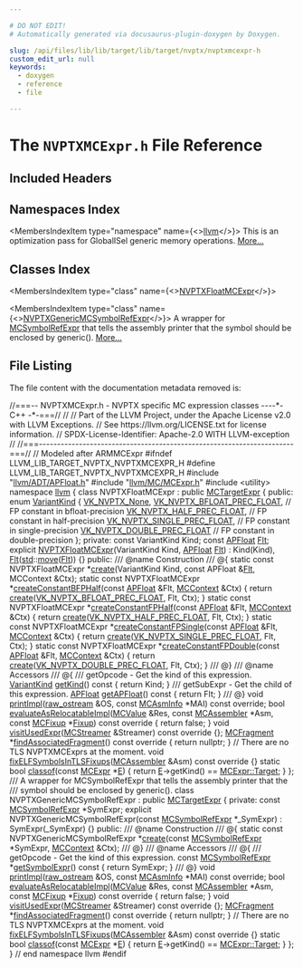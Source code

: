 ```yaml
---

# DO NOT EDIT!
# Automatically generated via docusaurus-plugin-doxygen by Doxygen.

slug: /api/files/lib/lib/target/lib/target/nvptx/nvptxmcexpr-h
custom_edit_url: null
keywords:
  - doxygen
  - reference
  - file

---
```





# The `NVPTXMCExpr.h` File Reference

<DoxygenPage pluginConfig={pluginConfig}>



## Included Headers

<IncludesList>
<IncludesListItem
  filePath="llvm/ADT/APFloat.h"
  permalink="/docs/api/files/include/include/llvm/include/llvm/adt/apfloat-h"
  isLocal="true" />
<IncludesListItem
  filePath="llvm/MC/MCExpr.h"
  permalink="/docs/api/files/include/include/llvm/include/llvm/mc/mcexpr-h"
  isLocal="true" />
<IncludesListItem
  filePath="utility"
  permalink=""
  isLocal="false" />
</IncludesList>

## Namespaces Index

<MembersIndex>

<MembersIndexItem
  type="namespace"
  name={<><a href="/docs/api/namespaces/llvm">llvm</a></>}>
This is an optimization pass for GlobalISel generic memory operations. <a href="/docs/api/namespaces/llvm/#details">More...</a>
</MembersIndexItem>

</MembersIndex>

## Classes Index

<MembersIndex>

<MembersIndexItem
  type="class"
  name={<><a href="/docs/api/classes/llvm/nvptxfloatmcexpr">NVPTXFloatMCExpr</a></>}>
</MembersIndexItem>

<MembersIndexItem
  type="class"
  name={<><a href="/docs/api/classes/llvm/nvptxgenericmcsymbolrefexpr">NVPTXGenericMCSymbolRefExpr</a></>}>
A wrapper for <a href="/docs/api/classes/llvm/mcsymbolrefexpr">MCSymbolRefExpr</a> that tells the assembly printer that the symbol should be enclosed by generic(). <a href="/docs/api/classes/llvm/nvptxgenericmcsymbolrefexpr/#details">More...</a>
</MembersIndexItem>

</MembersIndex>


## File Listing

The file content with the documentation metadata removed is:

<ProgramListing>

<Link id="l00001" /><CodeLine lineNumber="1"><Highlight kind="comment">//===-- NVPTXMCExpr.h - NVPTX specific MC expression classes ----&#42;- C++ -&#42;-===//</Highlight><Highlight kind="normal"></Highlight></CodeLine>
<Link id="l00002" /><CodeLine lineNumber="2"><Highlight kind="normal"></Highlight><Highlight kind="comment">//</Highlight><Highlight kind="normal"></Highlight></CodeLine>
<Link id="l00003" /><CodeLine lineNumber="3"><Highlight kind="normal"></Highlight><Highlight kind="comment">// Part of the LLVM Project, under the Apache License v2.0 with LLVM Exceptions.</Highlight><Highlight kind="normal"></Highlight></CodeLine>
<Link id="l00004" /><CodeLine lineNumber="4"><Highlight kind="normal"></Highlight><Highlight kind="comment">// See https://llvm.org/LICENSE.txt for license information.</Highlight><Highlight kind="normal"></Highlight></CodeLine>
<Link id="l00005" /><CodeLine lineNumber="5"><Highlight kind="normal"></Highlight><Highlight kind="comment">// SPDX-License-Identifier: Apache-2.0 WITH LLVM-exception</Highlight><Highlight kind="normal"></Highlight></CodeLine>
<Link id="l00006" /><CodeLine lineNumber="6"><Highlight kind="normal"></Highlight><Highlight kind="comment">//</Highlight><Highlight kind="normal"></Highlight></CodeLine>
<Link id="l00007" /><CodeLine lineNumber="7"><Highlight kind="normal"></Highlight><Highlight kind="comment">//===----------------------------------------------------------------------===//</Highlight><Highlight kind="normal"></Highlight></CodeLine>
<Link id="l00008" /><CodeLine lineNumber="8"><Highlight kind="normal"></Highlight></CodeLine>
<Link id="l00009" /><CodeLine lineNumber="9"><Highlight kind="normal"></Highlight><Highlight kind="comment">// Modeled after ARMMCExpr</Highlight><Highlight kind="normal"></Highlight></CodeLine>
<Link id="l00010" /><CodeLine lineNumber="10"><Highlight kind="normal"></Highlight></CodeLine>
<Link id="l00011" /><CodeLine lineNumber="11"><Highlight kind="normal"></Highlight><Highlight kind="preprocessor">#ifndef LLVM&#95;LIB&#95;TARGET&#95;NVPTX&#95;NVPTXMCEXPR&#95;H</Highlight><Highlight kind="normal"></Highlight></CodeLine>
<Link id="l00012" /><CodeLine lineNumber="12"><Highlight kind="normal"></Highlight><Highlight kind="preprocessor">#define LLVM&#95;LIB&#95;TARGET&#95;NVPTX&#95;NVPTXMCEXPR&#95;H</Highlight><Highlight kind="normal"></Highlight></CodeLine>
<Link id="l00013" /><CodeLine lineNumber="13"><Highlight kind="normal"></Highlight></CodeLine>
<Link id="l00014" /><CodeLine lineNumber="14"><Highlight kind="normal"></Highlight><Highlight kind="preprocessor">#include &quot;<a href="/docs/api/files/include/include/llvm/include/llvm/adt/apfloat-h">llvm/ADT/APFloat.h</a>&quot;</Highlight><Highlight kind="normal"></Highlight></CodeLine>
<Link id="l00015" /><CodeLine lineNumber="15"><Highlight kind="normal"></Highlight><Highlight kind="preprocessor">#include &quot;<a href="/docs/api/files/include/include/llvm/include/llvm/mc/mcexpr-h">llvm/MC/MCExpr.h</a>&quot;</Highlight><Highlight kind="normal"></Highlight></CodeLine>
<Link id="l00016" /><CodeLine lineNumber="16"><Highlight kind="normal"></Highlight><Highlight kind="preprocessor">#include &lt;utility&gt;</Highlight><Highlight kind="normal"></Highlight></CodeLine>
<Link id="l00017" /><CodeLine lineNumber="17"><Highlight kind="normal"></Highlight></CodeLine>
<Link id="l00018" /><CodeLine lineNumber="18"><Highlight kind="normal"></Highlight><Highlight kind="keyword">namespace </Highlight><Highlight kind="normal"><a href="/docs/api/namespaces/llvm">llvm</a> &#123;</Highlight></CodeLine>
<Link id="l00019" /><CodeLine lineNumber="19"><Highlight kind="normal"></Highlight></CodeLine>
<Link id="l00020" /><CodeLine lineNumber="20" lineLink="/docs/api/classes/llvm/nvptxfloatmcexpr"><Highlight kind="normal"></Highlight><Highlight kind="keyword">class </Highlight><Highlight kind="normal">NVPTXFloatMCExpr : </Highlight><Highlight kind="keyword">public</Highlight><Highlight kind="normal"> <a href="/docs/api/classes/llvm/mctargetexpr/#a8ac1fdf776114a374cd8929fba6b8ccc">MCTargetExpr</a> &#123;</Highlight></CodeLine>
<Link id="l00021" /><CodeLine lineNumber="21"><Highlight kind="normal"></Highlight><Highlight kind="keyword">public</Highlight><Highlight kind="normal">:</Highlight></CodeLine>
<Link id="l00022" /><CodeLine lineNumber="22" lineLink="/docs/api/classes/llvm/nvptxfloatmcexpr/#a3daaf2bfa388d37bb97ccd8665c805e7"><Highlight kind="normal">  </Highlight><Highlight kind="keyword">enum</Highlight><Highlight kind="normal"> <a href="/docs/api/classes/llvm/nvptxfloatmcexpr/#a3daaf2bfa388d37bb97ccd8665c805e7">VariantKind</a> &#123;</Highlight></CodeLine>
<Link id="l00023" /><CodeLine lineNumber="23" lineLink="/docs/api/classes/llvm/nvptxfloatmcexpr/#a3daaf2bfa388d37bb97ccd8665c805e7af1cb0e009833d50ee4695249c00f7af7"><Highlight kind="normal">    <a href="/docs/api/classes/llvm/nvptxfloatmcexpr/#a3daaf2bfa388d37bb97ccd8665c805e7af1cb0e009833d50ee4695249c00f7af7">VK&#95;NVPTX&#95;None</a>,</Highlight></CodeLine>
<Link id="l00024" /><CodeLine lineNumber="24" lineLink="/docs/api/classes/llvm/nvptxfloatmcexpr/#a3daaf2bfa388d37bb97ccd8665c805e7aa09ac3b3dc269ebaf7dcdf402898c5ad"><Highlight kind="normal">    <a href="/docs/api/classes/llvm/nvptxfloatmcexpr/#a3daaf2bfa388d37bb97ccd8665c805e7aa09ac3b3dc269ebaf7dcdf402898c5ad">VK&#95;NVPTX&#95;BFLOAT&#95;PREC&#95;FLOAT</a>, </Highlight><Highlight kind="comment">// FP constant in bfloat-precision</Highlight><Highlight kind="normal"></Highlight></CodeLine>
<Link id="l00025" /><CodeLine lineNumber="25" lineLink="/docs/api/classes/llvm/nvptxfloatmcexpr/#a3daaf2bfa388d37bb97ccd8665c805e7a2444569dff9f9f2ecb019c8d2723ae2b"><Highlight kind="normal">    <a href="/docs/api/classes/llvm/nvptxfloatmcexpr/#a3daaf2bfa388d37bb97ccd8665c805e7a2444569dff9f9f2ecb019c8d2723ae2b">VK&#95;NVPTX&#95;HALF&#95;PREC&#95;FLOAT</a>,   </Highlight><Highlight kind="comment">// FP constant in half-precision</Highlight><Highlight kind="normal"></Highlight></CodeLine>
<Link id="l00026" /><CodeLine lineNumber="26" lineLink="/docs/api/classes/llvm/nvptxfloatmcexpr/#a3daaf2bfa388d37bb97ccd8665c805e7af95dc6c071b8c983545d6ac287cce3ff"><Highlight kind="normal">    <a href="/docs/api/classes/llvm/nvptxfloatmcexpr/#a3daaf2bfa388d37bb97ccd8665c805e7af95dc6c071b8c983545d6ac287cce3ff">VK&#95;NVPTX&#95;SINGLE&#95;PREC&#95;FLOAT</a>, </Highlight><Highlight kind="comment">// FP constant in single-precision</Highlight><Highlight kind="normal"></Highlight></CodeLine>
<Link id="l00027" /><CodeLine lineNumber="27" lineLink="/docs/api/classes/llvm/nvptxfloatmcexpr/#a3daaf2bfa388d37bb97ccd8665c805e7ab04d071188108ec9cde034d49d564e04"><Highlight kind="normal">    <a href="/docs/api/classes/llvm/nvptxfloatmcexpr/#a3daaf2bfa388d37bb97ccd8665c805e7ab04d071188108ec9cde034d49d564e04">VK&#95;NVPTX&#95;DOUBLE&#95;PREC&#95;FLOAT</a>  </Highlight><Highlight kind="comment">// FP constant in double-precision</Highlight><Highlight kind="normal"></Highlight></CodeLine>
<Link id="l00028" /><CodeLine lineNumber="28"><Highlight kind="normal">  &#125;;</Highlight></CodeLine>
<Link id="l00029" /><CodeLine lineNumber="29"><Highlight kind="normal"></Highlight></CodeLine>
<Link id="l00030" /><CodeLine lineNumber="30"><Highlight kind="normal"></Highlight><Highlight kind="keyword">private</Highlight><Highlight kind="normal">:</Highlight></CodeLine>
<Link id="l00031" /><CodeLine lineNumber="31"><Highlight kind="normal">  </Highlight><Highlight kind="keyword">const</Highlight><Highlight kind="normal"> VariantKind Kind;</Highlight></CodeLine>
<Link id="l00032" /><CodeLine lineNumber="32"><Highlight kind="normal">  </Highlight><Highlight kind="keyword">const</Highlight><Highlight kind="normal"> <a href="/docs/api/classes/llvm/apfloat">APFloat</a> <a href="/docs/api/files/lib/lib/analysis/targetlibraryinfo-cpp/#aca185e6d0e9f423dbb24440206454872a11534cddb9d36ce7b049eefacc295a96">Flt</a>;</Highlight></CodeLine>
<Link id="l00033" /><CodeLine lineNumber="33"><Highlight kind="normal"></Highlight></CodeLine>
<Link id="l00034" /><CodeLine lineNumber="34"><Highlight kind="normal">  </Highlight><Highlight kind="keyword">explicit</Highlight><Highlight kind="normal"> <a href="/docs/api/classes/llvm/nvptxfloatmcexpr">NVPTXFloatMCExpr</a>(VariantKind Kind, <a href="/docs/api/classes/llvm/apfloat">APFloat</a> <a href="/docs/api/files/lib/lib/analysis/targetlibraryinfo-cpp/#aca185e6d0e9f423dbb24440206454872a11534cddb9d36ce7b049eefacc295a96">Flt</a>)</Highlight></CodeLine>
<Link id="l00035" /><CodeLine lineNumber="35"><Highlight kind="normal">      : Kind(Kind), <a href="/docs/api/files/lib/lib/analysis/targetlibraryinfo-cpp/#aca185e6d0e9f423dbb24440206454872a11534cddb9d36ce7b049eefacc295a96">Flt</a>(<a href="/docs/api/namespaces/std">std</a>::<a href="/docs/api/namespaces/llvm/#abfc9c7ecf70f66901e439f7c04ef3dbb">move</a>(<a href="/docs/api/files/lib/lib/analysis/targetlibraryinfo-cpp/#aca185e6d0e9f423dbb24440206454872a11534cddb9d36ce7b049eefacc295a96">Flt</a>)) &#123;&#125;</Highlight></CodeLine>
<Link id="l00036" /><CodeLine lineNumber="36"><Highlight kind="normal"></Highlight></CodeLine>
<Link id="l00037" /><CodeLine lineNumber="37"><Highlight kind="normal"></Highlight><Highlight kind="keyword">public</Highlight><Highlight kind="normal">:</Highlight><Highlight kind="comment"></Highlight></CodeLine>
<Link id="l00038" /><CodeLine lineNumber="38"><Highlight kind="comment">  /// @name Construction</Highlight></CodeLine>
<Link id="l00039" /><CodeLine lineNumber="39"><Highlight kind="comment">  /// @&#123;</Highlight><Highlight kind="normal"></Highlight></CodeLine>
<Link id="l00040" /><CodeLine lineNumber="40"><Highlight kind="normal"></Highlight></CodeLine>
<Link id="l00041" /><CodeLine lineNumber="41"><Highlight kind="normal">  </Highlight><Highlight kind="keyword">static</Highlight><Highlight kind="normal"> </Highlight><Highlight kind="keyword">const</Highlight><Highlight kind="normal"> NVPTXFloatMCExpr &#42;<a href="/docs/api/classes/llvm/nvptxfloatmcexpr/#aa9a1f9999d4ed1e7640b6bd0f5c6bf8b">create</a>(VariantKind Kind, </Highlight><Highlight kind="keyword">const</Highlight><Highlight kind="normal"> APFloat &amp;<a href="/docs/api/files/lib/lib/analysis/targetlibraryinfo-cpp/#aca185e6d0e9f423dbb24440206454872a11534cddb9d36ce7b049eefacc295a96">Flt</a>,</Highlight></CodeLine>
<Link id="l00042" /><CodeLine lineNumber="42"><Highlight kind="normal">                                        MCContext &amp;Ctx);</Highlight></CodeLine>
<Link id="l00043" /><CodeLine lineNumber="43"><Highlight kind="normal"></Highlight></CodeLine>
<Link id="l00044" /><CodeLine lineNumber="44" lineLink="/docs/api/classes/llvm/nvptxfloatmcexpr/#a0afd114676755691d2f4aa6102394a71"><Highlight kind="normal">  </Highlight><Highlight kind="keyword">static</Highlight><Highlight kind="normal"> </Highlight><Highlight kind="keyword">const</Highlight><Highlight kind="normal"> NVPTXFloatMCExpr &#42;<a href="/docs/api/classes/llvm/nvptxfloatmcexpr/#a0afd114676755691d2f4aa6102394a71">createConstantBFPHalf</a>(</Highlight><Highlight kind="keyword">const</Highlight><Highlight kind="normal"> <a href="/docs/api/classes/llvm/apfloat">APFloat</a> &amp;Flt,</Highlight></CodeLine>
<Link id="l00045" /><CodeLine lineNumber="45"><Highlight kind="normal">                                                       <a href="/docs/api/classes/llvm/mccontext">MCContext</a> &amp;Ctx) &#123;</Highlight></CodeLine>
<Link id="l00046" /><CodeLine lineNumber="46"><Highlight kind="normal">    </Highlight><Highlight kind="keywordflow">return</Highlight><Highlight kind="normal"> <a href="/docs/api/classes/llvm/nvptxfloatmcexpr/#aa9a1f9999d4ed1e7640b6bd0f5c6bf8b">create</a>(<a href="/docs/api/classes/llvm/nvptxfloatmcexpr/#a3daaf2bfa388d37bb97ccd8665c805e7aa09ac3b3dc269ebaf7dcdf402898c5ad">VK&#95;NVPTX&#95;BFLOAT&#95;PREC&#95;FLOAT</a>, Flt, Ctx);</Highlight></CodeLine>
<Link id="l00047" /><CodeLine lineNumber="47"><Highlight kind="normal">  &#125;</Highlight></CodeLine>
<Link id="l00048" /><CodeLine lineNumber="48"><Highlight kind="normal"></Highlight></CodeLine>
<Link id="l00049" /><CodeLine lineNumber="49" lineLink="/docs/api/classes/llvm/nvptxfloatmcexpr/#a23c648764b23715c73aac11cf6675f9e"><Highlight kind="normal">  </Highlight><Highlight kind="keyword">static</Highlight><Highlight kind="normal"> </Highlight><Highlight kind="keyword">const</Highlight><Highlight kind="normal"> NVPTXFloatMCExpr &#42;<a href="/docs/api/classes/llvm/nvptxfloatmcexpr/#a23c648764b23715c73aac11cf6675f9e">createConstantFPHalf</a>(</Highlight><Highlight kind="keyword">const</Highlight><Highlight kind="normal"> <a href="/docs/api/classes/llvm/apfloat">APFloat</a> &amp;Flt,</Highlight></CodeLine>
<Link id="l00050" /><CodeLine lineNumber="50"><Highlight kind="normal">                                                        <a href="/docs/api/classes/llvm/mccontext">MCContext</a> &amp;Ctx) &#123;</Highlight></CodeLine>
<Link id="l00051" /><CodeLine lineNumber="51"><Highlight kind="normal">    </Highlight><Highlight kind="keywordflow">return</Highlight><Highlight kind="normal"> <a href="/docs/api/classes/llvm/nvptxfloatmcexpr/#aa9a1f9999d4ed1e7640b6bd0f5c6bf8b">create</a>(<a href="/docs/api/classes/llvm/nvptxfloatmcexpr/#a3daaf2bfa388d37bb97ccd8665c805e7a2444569dff9f9f2ecb019c8d2723ae2b">VK&#95;NVPTX&#95;HALF&#95;PREC&#95;FLOAT</a>, Flt, Ctx);</Highlight></CodeLine>
<Link id="l00052" /><CodeLine lineNumber="52"><Highlight kind="normal">  &#125;</Highlight></CodeLine>
<Link id="l00053" /><CodeLine lineNumber="53"><Highlight kind="normal"></Highlight></CodeLine>
<Link id="l00054" /><CodeLine lineNumber="54" lineLink="/docs/api/classes/llvm/nvptxfloatmcexpr/#a790828df7b9fa002fa7cbde0217674ae"><Highlight kind="normal">  </Highlight><Highlight kind="keyword">static</Highlight><Highlight kind="normal"> </Highlight><Highlight kind="keyword">const</Highlight><Highlight kind="normal"> NVPTXFloatMCExpr &#42;<a href="/docs/api/classes/llvm/nvptxfloatmcexpr/#a790828df7b9fa002fa7cbde0217674ae">createConstantFPSingle</a>(</Highlight><Highlight kind="keyword">const</Highlight><Highlight kind="normal"> <a href="/docs/api/classes/llvm/apfloat">APFloat</a> &amp;Flt,</Highlight></CodeLine>
<Link id="l00055" /><CodeLine lineNumber="55"><Highlight kind="normal">                                                        <a href="/docs/api/classes/llvm/mccontext">MCContext</a> &amp;Ctx) &#123;</Highlight></CodeLine>
<Link id="l00056" /><CodeLine lineNumber="56"><Highlight kind="normal">    </Highlight><Highlight kind="keywordflow">return</Highlight><Highlight kind="normal"> <a href="/docs/api/classes/llvm/nvptxfloatmcexpr/#aa9a1f9999d4ed1e7640b6bd0f5c6bf8b">create</a>(<a href="/docs/api/classes/llvm/nvptxfloatmcexpr/#a3daaf2bfa388d37bb97ccd8665c805e7af95dc6c071b8c983545d6ac287cce3ff">VK&#95;NVPTX&#95;SINGLE&#95;PREC&#95;FLOAT</a>, Flt, Ctx);</Highlight></CodeLine>
<Link id="l00057" /><CodeLine lineNumber="57"><Highlight kind="normal">  &#125;</Highlight></CodeLine>
<Link id="l00058" /><CodeLine lineNumber="58"><Highlight kind="normal"></Highlight></CodeLine>
<Link id="l00059" /><CodeLine lineNumber="59" lineLink="/docs/api/classes/llvm/nvptxfloatmcexpr/#acf77feaa1da820b46d375cb9339bce8a"><Highlight kind="normal">  </Highlight><Highlight kind="keyword">static</Highlight><Highlight kind="normal"> </Highlight><Highlight kind="keyword">const</Highlight><Highlight kind="normal"> NVPTXFloatMCExpr &#42;<a href="/docs/api/classes/llvm/nvptxfloatmcexpr/#acf77feaa1da820b46d375cb9339bce8a">createConstantFPDouble</a>(</Highlight><Highlight kind="keyword">const</Highlight><Highlight kind="normal"> <a href="/docs/api/classes/llvm/apfloat">APFloat</a> &amp;Flt,</Highlight></CodeLine>
<Link id="l00060" /><CodeLine lineNumber="60"><Highlight kind="normal">                                                        <a href="/docs/api/classes/llvm/mccontext">MCContext</a> &amp;Ctx) &#123;</Highlight></CodeLine>
<Link id="l00061" /><CodeLine lineNumber="61"><Highlight kind="normal">    </Highlight><Highlight kind="keywordflow">return</Highlight><Highlight kind="normal"> <a href="/docs/api/classes/llvm/nvptxfloatmcexpr/#aa9a1f9999d4ed1e7640b6bd0f5c6bf8b">create</a>(<a href="/docs/api/classes/llvm/nvptxfloatmcexpr/#a3daaf2bfa388d37bb97ccd8665c805e7ab04d071188108ec9cde034d49d564e04">VK&#95;NVPTX&#95;DOUBLE&#95;PREC&#95;FLOAT</a>, Flt, Ctx);</Highlight></CodeLine>
<Link id="l00062" /><CodeLine lineNumber="62"><Highlight kind="normal">  &#125;</Highlight></CodeLine>
<Link id="l00063" /><CodeLine lineNumber="63"><Highlight kind="normal"></Highlight><Highlight kind="comment"></Highlight></CodeLine>
<Link id="l00064" /><CodeLine lineNumber="64"><Highlight kind="comment">  /// @&#125;</Highlight></CodeLine>
<Link id="l00065" /><CodeLine lineNumber="65"><Highlight kind="comment">  /// @name Accessors</Highlight></CodeLine>
<Link id="l00066" /><CodeLine lineNumber="66"><Highlight kind="comment">  /// @&#123;</Highlight><Highlight kind="normal"></Highlight></CodeLine>
<Link id="l00067" /><CodeLine lineNumber="67"><Highlight kind="normal"></Highlight><Highlight kind="comment"></Highlight></CodeLine>
<Link id="l00068" /><CodeLine lineNumber="68"><Highlight kind="comment">  /// getOpcode - Get the kind of this expression.</Highlight><Highlight kind="normal"></Highlight></CodeLine>
<Link id="l00069" /><CodeLine lineNumber="69" lineLink="/docs/api/classes/llvm/nvptxfloatmcexpr/#a454004f8bfcb414b162201444fa771b1"><Highlight kind="normal">  <a href="/docs/api/classes/llvm/nvptxfloatmcexpr/#a3daaf2bfa388d37bb97ccd8665c805e7">VariantKind</a> <a href="/docs/api/classes/llvm/nvptxfloatmcexpr/#a454004f8bfcb414b162201444fa771b1">getKind</a>()</Highlight><Highlight kind="keyword"> const </Highlight><Highlight kind="normal">&#123; </Highlight><Highlight kind="keywordflow">return</Highlight><Highlight kind="normal"> Kind; &#125;</Highlight></CodeLine>
<Link id="l00070" /><CodeLine lineNumber="70"><Highlight kind="normal"></Highlight><Highlight kind="comment"></Highlight></CodeLine>
<Link id="l00071" /><CodeLine lineNumber="71"><Highlight kind="comment">  /// getSubExpr - Get the child of this expression.</Highlight><Highlight kind="normal"></Highlight></CodeLine>
<Link id="l00072" /><CodeLine lineNumber="72" lineLink="/docs/api/classes/llvm/nvptxfloatmcexpr/#a447689b5487ade884fe0e72de9917123"><Highlight kind="normal">  <a href="/docs/api/classes/llvm/apfloat">APFloat</a> <a href="/docs/api/classes/llvm/nvptxfloatmcexpr/#a447689b5487ade884fe0e72de9917123">getAPFloat</a>()</Highlight><Highlight kind="keyword"> const </Highlight><Highlight kind="normal">&#123; </Highlight><Highlight kind="keywordflow">return</Highlight><Highlight kind="normal"> Flt; &#125;</Highlight></CodeLine>
<Link id="l00073" /><CodeLine lineNumber="73"><Highlight kind="normal"></Highlight><Highlight kind="comment"></Highlight></CodeLine>
<Link id="l00074" /><CodeLine lineNumber="74"><Highlight kind="comment">/// @&#125;</Highlight><Highlight kind="normal"></Highlight></CodeLine>
<Link id="l00075" /><CodeLine lineNumber="75"><Highlight kind="normal"></Highlight></CodeLine>
<Link id="l00076" /><CodeLine lineNumber="76"><Highlight kind="normal">  </Highlight><Highlight kind="keywordtype">void</Highlight><Highlight kind="normal"> <a href="/docs/api/classes/llvm/nvptxfloatmcexpr/#aaae727146c1ddb0a21babf63964848de">printImpl</a>(<a href="/docs/api/classes/llvm/raw-ostream">raw&#95;ostream</a> &amp;OS, </Highlight><Highlight kind="keyword">const</Highlight><Highlight kind="normal"> <a href="/docs/api/classes/llvm/mcasminfo">MCAsmInfo</a> &#42;MAI) </Highlight><Highlight kind="keyword">const override</Highlight><Highlight kind="normal">;</Highlight></CodeLine>
<Link id="l00077" /><CodeLine lineNumber="77" lineLink="/docs/api/classes/llvm/nvptxfloatmcexpr/#ad367fceda810b824fe3b725bdbb9c4b8"><Highlight kind="normal">  </Highlight><Highlight kind="keywordtype">bool</Highlight><Highlight kind="normal"> <a href="/docs/api/classes/llvm/nvptxfloatmcexpr/#ad367fceda810b824fe3b725bdbb9c4b8">evaluateAsRelocatableImpl</a>(<a href="/docs/api/classes/llvm/mcvalue">MCValue</a> &amp;Res, </Highlight><Highlight kind="keyword">const</Highlight><Highlight kind="normal"> <a href="/docs/api/classes/llvm/mcassembler">MCAssembler</a> &#42;Asm,</Highlight></CodeLine>
<Link id="l00078" /><CodeLine lineNumber="78"><Highlight kind="normal">                                 </Highlight><Highlight kind="keyword">const</Highlight><Highlight kind="normal"> <a href="/docs/api/classes/llvm/mcfixup">MCFixup</a> &#42;<a href="/docs/api/files/lib/lib/target/lib/target/powerpc/ppctlsdynamiccall-cpp/#a4a235aedca5bbfc39934045b6cbf9c70">Fixup</a>)</Highlight><Highlight kind="keyword"> const override </Highlight><Highlight kind="normal">&#123;</Highlight></CodeLine>
<Link id="l00079" /><CodeLine lineNumber="79"><Highlight kind="normal">    </Highlight><Highlight kind="keywordflow">return</Highlight><Highlight kind="normal"> </Highlight><Highlight kind="keyword">false</Highlight><Highlight kind="normal">;</Highlight></CodeLine>
<Link id="l00080" /><CodeLine lineNumber="80"><Highlight kind="normal">  &#125;</Highlight></CodeLine>
<Link id="l00081" /><CodeLine lineNumber="81" lineLink="/docs/api/classes/llvm/nvptxfloatmcexpr/#a4f21a0e8a28316d81cb6ce500240d6fd"><Highlight kind="normal">  </Highlight><Highlight kind="keywordtype">void</Highlight><Highlight kind="normal"> <a href="/docs/api/classes/llvm/nvptxfloatmcexpr/#a4f21a0e8a28316d81cb6ce500240d6fd">visitUsedExpr</a>(<a href="/docs/api/classes/llvm/mcstreamer">MCStreamer</a> &amp;Streamer)</Highlight><Highlight kind="keyword"> const override </Highlight><Highlight kind="normal">&#123;&#125;;</Highlight></CodeLine>
<Link id="l00082" /><CodeLine lineNumber="82" lineLink="/docs/api/classes/llvm/nvptxfloatmcexpr/#aef75ea02362f7c03d3ad1070b677df15"><Highlight kind="normal">  <a href="/docs/api/classes/llvm/mcfragment">MCFragment</a> &#42;<a href="/docs/api/classes/llvm/nvptxfloatmcexpr/#aef75ea02362f7c03d3ad1070b677df15">findAssociatedFragment</a>()</Highlight><Highlight kind="keyword"> const override </Highlight><Highlight kind="normal">&#123; </Highlight><Highlight kind="keywordflow">return</Highlight><Highlight kind="normal"> </Highlight><Highlight kind="keyword">nullptr</Highlight><Highlight kind="normal">; &#125;</Highlight></CodeLine>
<Link id="l00083" /><CodeLine lineNumber="83"><Highlight kind="normal"></Highlight></CodeLine>
<Link id="l00084" /><CodeLine lineNumber="84"><Highlight kind="normal">  </Highlight><Highlight kind="comment">// There are no TLS NVPTXMCExprs at the moment.</Highlight><Highlight kind="normal"></Highlight></CodeLine>
<Link id="l00085" /><CodeLine lineNumber="85" lineLink="/docs/api/classes/llvm/nvptxfloatmcexpr/#ac21144699ac63c9f9d7c7a6b3995bcfb"><Highlight kind="normal">  </Highlight><Highlight kind="keywordtype">void</Highlight><Highlight kind="normal"> <a href="/docs/api/classes/llvm/nvptxfloatmcexpr/#ac21144699ac63c9f9d7c7a6b3995bcfb">fixELFSymbolsInTLSFixups</a>(<a href="/docs/api/classes/llvm/mcassembler">MCAssembler</a> &amp;Asm)</Highlight><Highlight kind="keyword"> const override </Highlight><Highlight kind="normal">&#123;&#125;</Highlight></CodeLine>
<Link id="l00086" /><CodeLine lineNumber="86"><Highlight kind="normal"></Highlight></CodeLine>
<Link id="l00087" /><CodeLine lineNumber="87" lineLink="/docs/api/classes/llvm/nvptxfloatmcexpr/#ad60af4447e40716a041afec5002202c2"><Highlight kind="normal">  </Highlight><Highlight kind="keyword">static</Highlight><Highlight kind="normal"> </Highlight><Highlight kind="keywordtype">bool</Highlight><Highlight kind="normal"> <a href="/docs/api/classes/llvm/nvptxfloatmcexpr/#ad60af4447e40716a041afec5002202c2">classof</a>(</Highlight><Highlight kind="keyword">const</Highlight><Highlight kind="normal"> <a href="/docs/api/classes/llvm/mcexpr">MCExpr</a> &#42;<a href="/docs/api/files/lib/lib/ir/builtingcs-cpp/#abb2b3a60ccc38a28239e19a1646e0c8a">E</a>) &#123;</Highlight></CodeLine>
<Link id="l00088" /><CodeLine lineNumber="88"><Highlight kind="normal">    </Highlight><Highlight kind="keywordflow">return</Highlight><Highlight kind="normal"> <a href="/docs/api/files/lib/lib/ir/builtingcs-cpp/#abb2b3a60ccc38a28239e19a1646e0c8a">E</a>-&gt;getKind() == <a href="/docs/api/classes/llvm/mcexpr/#a83112ba0cecd7a7add9f1f9c441d606faa65560b8224a92e80f422df090f07c55">MCExpr::Target</a>;</Highlight></CodeLine>
<Link id="l00089" /><CodeLine lineNumber="89"><Highlight kind="normal">  &#125;</Highlight></CodeLine>
<Link id="l00090" /><CodeLine lineNumber="90"><Highlight kind="normal">&#125;;</Highlight></CodeLine>
<Link id="l00091" /><CodeLine lineNumber="91"><Highlight kind="normal"></Highlight><Highlight kind="comment"></Highlight></CodeLine>
<Link id="l00092" /><CodeLine lineNumber="92"><Highlight kind="comment">/// A wrapper for MCSymbolRefExpr that tells the assembly printer that the</Highlight></CodeLine>
<Link id="l00093" /><CodeLine lineNumber="93"><Highlight kind="comment">/// symbol should be enclosed by generic().</Highlight><Highlight kind="normal"></Highlight></CodeLine>
<Link id="l00094" /><CodeLine lineNumber="94" lineLink="/docs/api/classes/llvm/nvptxgenericmcsymbolrefexpr"><Highlight kind="normal"></Highlight><Highlight kind="keyword">class </Highlight><Highlight kind="normal">NVPTXGenericMCSymbolRefExpr : </Highlight><Highlight kind="keyword">public</Highlight><Highlight kind="normal"> <a href="/docs/api/classes/llvm/mctargetexpr/#a8ac1fdf776114a374cd8929fba6b8ccc">MCTargetExpr</a> &#123;</Highlight></CodeLine>
<Link id="l00095" /><CodeLine lineNumber="95"><Highlight kind="normal"></Highlight><Highlight kind="keyword">private</Highlight><Highlight kind="normal">:</Highlight></CodeLine>
<Link id="l00096" /><CodeLine lineNumber="96"><Highlight kind="normal">  </Highlight><Highlight kind="keyword">const</Highlight><Highlight kind="normal"> <a href="/docs/api/classes/llvm/mcsymbolrefexpr">MCSymbolRefExpr</a> &#42;SymExpr;</Highlight></CodeLine>
<Link id="l00097" /><CodeLine lineNumber="97"><Highlight kind="normal"></Highlight></CodeLine>
<Link id="l00098" /><CodeLine lineNumber="98"><Highlight kind="normal">  </Highlight><Highlight kind="keyword">explicit</Highlight><Highlight kind="normal"> NVPTXGenericMCSymbolRefExpr(</Highlight><Highlight kind="keyword">const</Highlight><Highlight kind="normal"> <a href="/docs/api/classes/llvm/mcsymbolrefexpr">MCSymbolRefExpr</a> &#42;&#95;SymExpr)</Highlight></CodeLine>
<Link id="l00099" /><CodeLine lineNumber="99"><Highlight kind="normal">      : SymExpr(&#95;SymExpr) &#123;&#125;</Highlight></CodeLine>
<Link id="l00100" /><CodeLine lineNumber="100"><Highlight kind="normal"></Highlight></CodeLine>
<Link id="l00101" /><CodeLine lineNumber="101"><Highlight kind="normal"></Highlight><Highlight kind="keyword">public</Highlight><Highlight kind="normal">:</Highlight><Highlight kind="comment"></Highlight></CodeLine>
<Link id="l00102" /><CodeLine lineNumber="102"><Highlight kind="comment">  /// @name Construction</Highlight></CodeLine>
<Link id="l00103" /><CodeLine lineNumber="103"><Highlight kind="comment">  /// @&#123;</Highlight><Highlight kind="normal"></Highlight></CodeLine>
<Link id="l00104" /><CodeLine lineNumber="104"><Highlight kind="normal"></Highlight></CodeLine>
<Link id="l00105" /><CodeLine lineNumber="105"><Highlight kind="normal">  </Highlight><Highlight kind="keyword">static</Highlight><Highlight kind="normal"> </Highlight><Highlight kind="keyword">const</Highlight><Highlight kind="normal"> NVPTXGenericMCSymbolRefExpr</Highlight></CodeLine>
<Link id="l00106" /><CodeLine lineNumber="106"><Highlight kind="normal">  &#42;<a href="/docs/api/classes/llvm/nvptxgenericmcsymbolrefexpr/#a05d2c0c8b27794810552ac74e3d08f33">create</a>(</Highlight><Highlight kind="keyword">const</Highlight><Highlight kind="normal"> <a href="/docs/api/classes/llvm/mcsymbolrefexpr">MCSymbolRefExpr</a> &#42;SymExpr, <a href="/docs/api/classes/llvm/mccontext">MCContext</a> &amp;Ctx);</Highlight></CodeLine>
<Link id="l00107" /><CodeLine lineNumber="107"><Highlight kind="normal"></Highlight><Highlight kind="comment"></Highlight></CodeLine>
<Link id="l00108" /><CodeLine lineNumber="108"><Highlight kind="comment">  /// @&#125;</Highlight></CodeLine>
<Link id="l00109" /><CodeLine lineNumber="109"><Highlight kind="comment">  /// @name Accessors</Highlight></CodeLine>
<Link id="l00110" /><CodeLine lineNumber="110"><Highlight kind="comment">  /// @&#123;</Highlight><Highlight kind="normal"></Highlight></CodeLine>
<Link id="l00111" /><CodeLine lineNumber="111"><Highlight kind="normal"></Highlight><Highlight kind="comment"></Highlight></CodeLine>
<Link id="l00112" /><CodeLine lineNumber="112"><Highlight kind="comment">  /// getOpcode - Get the kind of this expression.</Highlight><Highlight kind="normal"></Highlight></CodeLine>
<Link id="l00113" /><CodeLine lineNumber="113" lineLink="/docs/api/classes/llvm/nvptxgenericmcsymbolrefexpr/#a6377094b2356afc4df177d9fd2b28bf3"><Highlight kind="normal">  </Highlight><Highlight kind="keyword">const</Highlight><Highlight kind="normal"> <a href="/docs/api/classes/llvm/mcsymbolrefexpr">MCSymbolRefExpr</a> &#42;<a href="/docs/api/classes/llvm/nvptxgenericmcsymbolrefexpr/#a6377094b2356afc4df177d9fd2b28bf3">getSymbolExpr</a>()</Highlight><Highlight kind="keyword"> const </Highlight><Highlight kind="normal">&#123; </Highlight><Highlight kind="keywordflow">return</Highlight><Highlight kind="normal"> SymExpr; &#125;</Highlight></CodeLine>
<Link id="l00114" /><CodeLine lineNumber="114"><Highlight kind="normal"></Highlight><Highlight kind="comment"></Highlight></CodeLine>
<Link id="l00115" /><CodeLine lineNumber="115"><Highlight kind="comment">  /// @&#125;</Highlight><Highlight kind="normal"></Highlight></CodeLine>
<Link id="l00116" /><CodeLine lineNumber="116"><Highlight kind="normal"></Highlight></CodeLine>
<Link id="l00117" /><CodeLine lineNumber="117"><Highlight kind="normal">  </Highlight><Highlight kind="keywordtype">void</Highlight><Highlight kind="normal"> <a href="/docs/api/classes/llvm/nvptxgenericmcsymbolrefexpr/#ac9ab97a5ec653a494dd9fb8026884abe">printImpl</a>(<a href="/docs/api/classes/llvm/raw-ostream">raw&#95;ostream</a> &amp;OS, </Highlight><Highlight kind="keyword">const</Highlight><Highlight kind="normal"> <a href="/docs/api/classes/llvm/mcasminfo">MCAsmInfo</a> &#42;MAI) </Highlight><Highlight kind="keyword">const override</Highlight><Highlight kind="normal">;</Highlight></CodeLine>
<Link id="l00118" /><CodeLine lineNumber="118" lineLink="/docs/api/classes/llvm/nvptxgenericmcsymbolrefexpr/#aaf306792895ee25d314c85a591909f6d"><Highlight kind="normal">  </Highlight><Highlight kind="keywordtype">bool</Highlight><Highlight kind="normal"> <a href="/docs/api/classes/llvm/nvptxgenericmcsymbolrefexpr/#aaf306792895ee25d314c85a591909f6d">evaluateAsRelocatableImpl</a>(<a href="/docs/api/classes/llvm/mcvalue">MCValue</a> &amp;Res, </Highlight><Highlight kind="keyword">const</Highlight><Highlight kind="normal"> <a href="/docs/api/classes/llvm/mcassembler">MCAssembler</a> &#42;Asm,</Highlight></CodeLine>
<Link id="l00119" /><CodeLine lineNumber="119"><Highlight kind="normal">                                 </Highlight><Highlight kind="keyword">const</Highlight><Highlight kind="normal"> <a href="/docs/api/classes/llvm/mcfixup">MCFixup</a> &#42;<a href="/docs/api/files/lib/lib/target/lib/target/powerpc/ppctlsdynamiccall-cpp/#a4a235aedca5bbfc39934045b6cbf9c70">Fixup</a>)</Highlight><Highlight kind="keyword"> const override </Highlight><Highlight kind="normal">&#123;</Highlight></CodeLine>
<Link id="l00120" /><CodeLine lineNumber="120"><Highlight kind="normal">    </Highlight><Highlight kind="keywordflow">return</Highlight><Highlight kind="normal"> </Highlight><Highlight kind="keyword">false</Highlight><Highlight kind="normal">;</Highlight></CodeLine>
<Link id="l00121" /><CodeLine lineNumber="121"><Highlight kind="normal">  &#125;</Highlight></CodeLine>
<Link id="l00122" /><CodeLine lineNumber="122" lineLink="/docs/api/classes/llvm/nvptxgenericmcsymbolrefexpr/#a3273497bb4f9bae04c97d5170247e05f"><Highlight kind="normal">  </Highlight><Highlight kind="keywordtype">void</Highlight><Highlight kind="normal"> <a href="/docs/api/classes/llvm/nvptxgenericmcsymbolrefexpr/#a3273497bb4f9bae04c97d5170247e05f">visitUsedExpr</a>(<a href="/docs/api/classes/llvm/mcstreamer">MCStreamer</a> &amp;Streamer)</Highlight><Highlight kind="keyword"> const override </Highlight><Highlight kind="normal">&#123;&#125;;</Highlight></CodeLine>
<Link id="l00123" /><CodeLine lineNumber="123" lineLink="/docs/api/classes/llvm/nvptxgenericmcsymbolrefexpr/#a3981a3c287bc7aae916f928fe783550f"><Highlight kind="normal">  <a href="/docs/api/classes/llvm/mcfragment">MCFragment</a> &#42;<a href="/docs/api/classes/llvm/nvptxgenericmcsymbolrefexpr/#a3981a3c287bc7aae916f928fe783550f">findAssociatedFragment</a>()</Highlight><Highlight kind="keyword"> const override </Highlight><Highlight kind="normal">&#123; </Highlight><Highlight kind="keywordflow">return</Highlight><Highlight kind="normal"> </Highlight><Highlight kind="keyword">nullptr</Highlight><Highlight kind="normal">; &#125;</Highlight></CodeLine>
<Link id="l00124" /><CodeLine lineNumber="124"><Highlight kind="normal"></Highlight></CodeLine>
<Link id="l00125" /><CodeLine lineNumber="125"><Highlight kind="normal">  </Highlight><Highlight kind="comment">// There are no TLS NVPTXMCExprs at the moment.</Highlight><Highlight kind="normal"></Highlight></CodeLine>
<Link id="l00126" /><CodeLine lineNumber="126" lineLink="/docs/api/classes/llvm/nvptxgenericmcsymbolrefexpr/#aca6bfe5aa0d4071bb01d2c894d118198"><Highlight kind="normal">  </Highlight><Highlight kind="keywordtype">void</Highlight><Highlight kind="normal"> <a href="/docs/api/classes/llvm/nvptxgenericmcsymbolrefexpr/#aca6bfe5aa0d4071bb01d2c894d118198">fixELFSymbolsInTLSFixups</a>(<a href="/docs/api/classes/llvm/mcassembler">MCAssembler</a> &amp;Asm)</Highlight><Highlight kind="keyword"> const override </Highlight><Highlight kind="normal">&#123;&#125;</Highlight></CodeLine>
<Link id="l00127" /><CodeLine lineNumber="127"><Highlight kind="normal"></Highlight></CodeLine>
<Link id="l00128" /><CodeLine lineNumber="128" lineLink="/docs/api/classes/llvm/nvptxgenericmcsymbolrefexpr/#ae818246f935737e7c666672eed3dcbeb"><Highlight kind="normal">  </Highlight><Highlight kind="keyword">static</Highlight><Highlight kind="normal"> </Highlight><Highlight kind="keywordtype">bool</Highlight><Highlight kind="normal"> <a href="/docs/api/classes/llvm/nvptxgenericmcsymbolrefexpr/#ae818246f935737e7c666672eed3dcbeb">classof</a>(</Highlight><Highlight kind="keyword">const</Highlight><Highlight kind="normal"> <a href="/docs/api/classes/llvm/mcexpr">MCExpr</a> &#42;<a href="/docs/api/files/lib/lib/ir/builtingcs-cpp/#abb2b3a60ccc38a28239e19a1646e0c8a">E</a>) &#123;</Highlight></CodeLine>
<Link id="l00129" /><CodeLine lineNumber="129"><Highlight kind="normal">    </Highlight><Highlight kind="keywordflow">return</Highlight><Highlight kind="normal"> <a href="/docs/api/files/lib/lib/ir/builtingcs-cpp/#abb2b3a60ccc38a28239e19a1646e0c8a">E</a>-&gt;getKind() == <a href="/docs/api/classes/llvm/mcexpr/#a83112ba0cecd7a7add9f1f9c441d606faa65560b8224a92e80f422df090f07c55">MCExpr::Target</a>;</Highlight></CodeLine>
<Link id="l00130" /><CodeLine lineNumber="130"><Highlight kind="normal">  &#125;</Highlight></CodeLine>
<Link id="l00131" /><CodeLine lineNumber="131"><Highlight kind="normal">  &#125;;</Highlight></CodeLine>
<Link id="l00132" /><CodeLine lineNumber="132"><Highlight kind="normal">&#125; </Highlight><Highlight kind="comment">// end namespace llvm</Highlight><Highlight kind="normal"></Highlight></CodeLine>
<Link id="l00133" /><CodeLine lineNumber="133"><Highlight kind="normal"></Highlight></CodeLine>
<Link id="l00134" /><CodeLine lineNumber="134"><Highlight kind="normal"></Highlight><Highlight kind="preprocessor">#endif</Highlight></CodeLine>

</ProgramListing>

</DoxygenPage>
